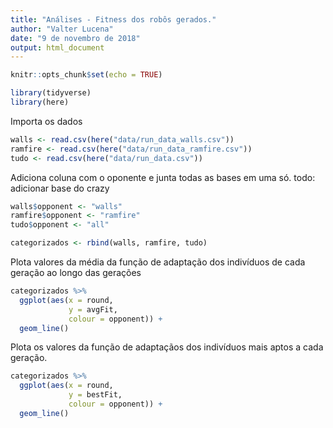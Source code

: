 ```yaml
---
title: "Análises - Fitness dos robôs gerados."
author: "Valter Lucena"
date: "9 de novembro de 2018"
output: html_document
---
```


```r
knitr::opts_chunk$set(echo = TRUE)
```

```r
library(tidyverse)
library(here)
```

Importa os dados

```r
walls <- read.csv(here("data/run_data_walls.csv"))
ramfire <- read.csv(here("data/run_data_ramfire.csv"))
tudo <- read.csv(here("data/run_data.csv"))
```

Adiciona coluna com o oponente e junta todas as bases em uma só. todo: adicionar base do crazy

```r
walls$opponent <- "walls"
ramfire$opponent <- "ramfire"
tudo$opponent <- "all"

categorizados <- rbind(walls, ramfire, tudo)
```

Plota valores da média da função de adaptação dos indivíduos de cada geração ao longo das gerações

```r
categorizados %>% 
  ggplot(aes(x = round, 
             y = avgFit,
             colour = opponent)) +
  geom_line()
```

Plota os valores da função de adaptaçãos dos indivíduos mais aptos a cada geração.

```r
categorizados %>% 
  ggplot(aes(x = round,
             y = bestFit,
             colour = opponent)) +
  geom_line()
  
```

